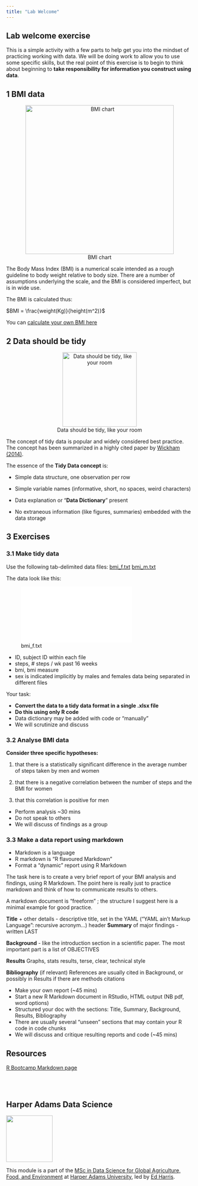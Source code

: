 ```yaml
---
title: "Lab Welcome"
---
```


## Lab welcome exercise

This is a simple activity with a few parts to help get you into the mindset of practicing working with data. We will be doing work to allow you to use some specific skills, but the real point of this exercise is to begin to think about beginning to **take responsibility for information you construct using data**.

## 1 BMI data

<center>![BMI chart](img/bmi.jpg){width="400px"}</center>

The Body Mass Index (BMI) is a numerical scale intended as a rough guideline to body weight relative to body size. There are a number of assumptions underlying the scale, and the BMI is considered imperfect, but is in wide use.

The BMI is calculated thus:

$BMI = \frac{weight(Kg)}{height(m^2)}$

You can [calculate your own BMI here](https://www.nhs.uk/live-well/healthy-weight/bmi-calculator/)

## 2 Data should be tidy

<center>![Data should be tidy, like your room](img/tidy.png){width="200px"}</center>

The concept of tidy data is popular and widely considered best practice. The concept has been summarized in a highly cited paper by [Wickham (2014)](https://www.jstatsoft.org/article/view/v059i10).

The essence of the **Tidy Data concept** is:

-   Simple data structure, one observation per row

-   Simple variable names (informative, short, no spaces, weird characters)

-   Data explanation or "**Data Dictionary**" present

-   No extraneous information (like figures, summaries) embedded with the data storage

## 3 Exercises

### 3.1 Make tidy data

Use the following tab-delimited data files: [bmi_f.txt](data/bmi_f.txt) [bmi_m.txt](data/bmi_m.txt)

The data look like this:

![bmi_f.txt](data/bmi_f.txt)

-   ID, subject ID within each file
-   steps, \# steps / wk past 16 weeks
-   bmi, bmi measure
-   sex is indicated implicitly by males and females data being separated in different files

Your task:

-   **Convert the data to a tidy data format in a single .xlsx file**
-   **Do this using only R code**
-   Data dictionary may be added with code or "manually"
-   We will scrutinize and discuss

### 3.2 Analyse BMI data

**Consider three specific hypotheses:**

1.  that there is a statistically significant difference in the average number of steps taken by men and women

2.  that there is a negative correlation between the number of steps and the BMI for women

3.  that this correlation is positive for men

-   Perform analysis \~30 mins
-   Do not speak to others
-   We will discuss of findings as a group

### 3.3 Make a data report using markdown

-   Markdown is a language
-   R markdown is "R flavoured Markdown"
-   Format a "dynamic" report using R Markdown

The task here is to create a very brief report of your BMI analysis and findings, using R Markdown. The point here is really just to practice markdown and think of how to communicate results to others.

A markdown document is "freeform" ; the structure I suggest here is a minimal example for good practice.

**Title** + other details - descriptive title, set in the YAML ("YAML ain't Markup Language": recursive acronym...) header **Summary** of major findings - written LAST

**Background** - like the introduction section in a scientific paper. The most important part is a list of OBJECTIVES

**Results** Graphs, stats results, terse, clear, technical style

**Bibliography** (if relevant) References are usually cited in Background, or possibly in Results if there are methods citations

-   Make your own report (\~45 mins)
-   Start a new R Markdown document in RStudio, HTML output (NB pdf, word options)
-   Structured your doc with the sections: Title, Summary, Background, Results, Bibliography
-   There are usually several "unseen" sections that may contain your R code in code chunks
-   We will discuss and critique resulting reports and code (\~45 mins)

## Resources

[R Bootcamp Markdown page](https://dsgarage.netlify.app/bootcamp/3.2-m3-rmarkdown/)

<br><br>

## Harper Adams Data Science

![](img/HDS.png){fig-alt="Harper Data Science" width="125"}

This module is a part of the [MSc in Data Science for Global Agriculture, Food, and Environment](https://www.harper-adams.ac.uk/courses/postgraduate/201194/data-science-for-global-agriculture-food-and-environment "MSc in Data Science") at [Harper Adams University](https://www.harper-adams.ac.uk/ "Harper Adams University"), led by [Ed Harris](https://www.harper-adams.ac.uk/general/staff/profile/201620/Edwin-Harris/ "Ed's Faculty page").
